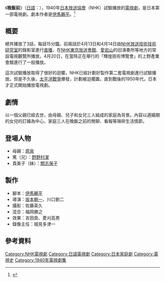 {{電視節目信息框
| 顏色       = 
| 名稱       = 晚飯前
| 原名       = {{lang|ja|夕餉前}}
| 圖片       = 
| 圖說       = 
| 類型       = 
| 原創       = [[伊馬春部|伊馬鵜平]]
| 發展       = 
| 導演       = [[坂本朝一|坂本朝一]]、[[川口劉二|川口劉二]]
| 演出       = [[原泉|原泉]]<br />[[野野村潔|野野村潔]]<br />[[關志保子|關志保子]]
| 國家       = {{JPN}}
| 地區       = 
| 語言       = [[日語|日語]]
| 集數       = 3
| 執行製片   = 
| 製片人     = 
| 每集長     = 15分鐘
| 頻道       = 
| 電視網     = [[NHK|NHK]]
| 電視台     = [[NHK|NHK]]
| 開始       = 1940年4月13日
| 結束       = 4月20日
}}
《'''晚飯前'''》（[[日語|日語]]：{{lang|ja|'''夕餉前'''}}），1940年[[日本放送協會|日本放送協會]]（NHK）試驗播放的[[電視劇|電視劇]]，是日本第一部電視劇。劇本作者是[[伊馬春部|伊馬鵜平]]。<ref>{{lang|ja|『日本テレビドラマ史』}} </ref>

== 概要 ==
總共播放了3話，每話15分鐘。前兩話於4月13日和4月14日由[[NHK放送技術技術研究室|NHK放送技術技術研究室]]的錄影室進行[[直播|直播]]，在[[NHK東京放送會館|NHK東京放送會館]]、[[愛宕山|愛宕山]]的旧演奏所等地方的常設電視觀覽所播放。4月20日，在當時正在舉行的「輝煌技術博覽會」的上野產業會館進行了一般播放。

這次試驗播放取得了很好的迴響。NHK已經計劃好製作第二套電視劇進行試驗播放。但是不久後，[[太平洋戰爭|太平洋戰爭]]爆發，計劃被迫擱置。直到戰後的1950年代，日本才正式開始播放電視劇。

== 劇情 ==
以一個父親已經去世，由母親、兒子和女兒三人組成的家庭為背景。內容以適婚期的女兒的訂婚為中心，家庭三人在晚飯之前的閒聊、看報等瑣碎生活情節。

== 登場人物 ==
*母親：[[原泉|原泉]]
*篤（兄）：[[野野村潔|野野村潔]]
*貴美子（妹）：[[關志保子|關志保子]]

== 製作 ==
*腳本：[[伊馬春部|伊馬鵜平]]
*導演：[[坂本朝一|坂本朝一]]、川口劉二
*攝影：佐藤英久
*混合：福岡勝之
*效果：吉田貢、菱刈高男
*錄像主任：城見多津一

== 參考資料 ==
{{reflist}}

{{DEFAULTSORT:Yuge-mae}}
[[Category:NHK電視劇|Category:NHK電視劇]]
[[Category:日語電視劇|Category:日語電視劇]]
[[Category:日本家庭劇|Category:日本家庭劇]]
[[Category:電視史|Category:電視史]]
[[Category:1940年電視劇集|Category:1940年電視劇集]]
